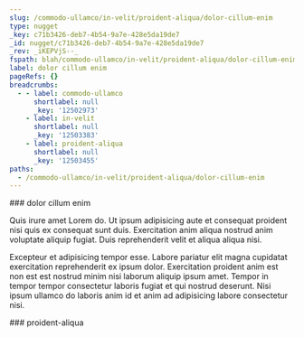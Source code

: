 ```yaml
---
slug: /commodo-ullamco/in-velit/proident-aliqua/dolor-cillum-enim
type: nugget
_key: c71b3426-deb7-4b54-9a7e-428e5da19de7
_id: nugget/c71b3426-deb7-4b54-9a7e-428e5da19de7
_rev: _iKEPVjS--_
fspath: blah/commodo-ullamco/in-velit/proident-aliqua/dolor-cillum-enim.md
label: dolor cillum enim
pageRefs: {}
breadcrumbs:
  - - label: commodo-ullamco
      shortlabel: null
      _key: '12502973'
    - label: in-velit
      shortlabel: null
      _key: '12503383'
    - label: proident-aliqua
      shortlabel: null
      _key: '12503455'
paths:
  - /commodo-ullamco/in-velit/proident-aliqua/dolor-cillum-enim
---
```


<NuggetArea>
<Nugget slug="/commodo-ullamco/in-velit/proident-aliqua/dolor-cillum-enim" type="nugget" _key="c71b3426-deb7-4b54-9a7e-428e5da19de7" _id="nugget/c71b3426-deb7-4b54-9a7e-428e5da19de7" _rev="_iKEPVjS--_" fspath="blah/commodo-ullamco/in-velit/proident-aliqua/dolor-cillum-enim.md" label="dolor cillum enim" paths="/commodo-ullamco/in-velit/proident-aliqua/dolor-cillum-enim">
<NuggetBody>
### dolor cillum enim

Quis irure amet Lorem do. Ut ipsum adipisicing aute et consequat proident nisi quis ex consequat sunt duis. Exercitation anim aliqua nostrud anim voluptate aliquip fugiat. Duis reprehenderit velit et aliqua aliqua nisi.

Excepteur et adipisicing tempor esse. Labore pariatur elit magna cupidatat exercitation reprehenderit ex ipsum dolor. Exercitation proident anim est non est est nostrud minim nisi laborum aliquip ipsum amet. Tempor in tempor tempor consectetur laboris fugiat et qui nostrud deserunt. Nisi ipsum ullamco do laboris anim id et anim ad adipisicing labore consectetur nisi.

</NuggetBody>
<Breadcrumbs>
<Crumbs>
<Crumb _key="12502973" label="commodo-ullamco" /><Crumb _key="12503383" label="in-velit" /><Crumb _key="12503455" label="proident-aliqua" />
</Crumbs>
</Breadcrumbs>
</Nugget>

<NuggetsInbound>
</NuggetsInbound>
<NuggetsOutbound>
</NuggetsOutbound>
</NuggetArea>
<PassagesInbound>
<Passage direction="inbound" type="passage" _key="12503455" _id="passage/12503455" _rev="_iKEPVjS---" label="proident-aliqua" passage="proident-aliqua" fspath="blah/commodo-ullamco/in-velit/proident-aliqua" paths="/commodo-ullamco/in-velit/proident-aliqua" slug="/commodo-ullamco/in-velit/proident-aliqua">
<NuggetBody>
### proident-aliqua

</NuggetBody>
<Breadcrumbs>
<Crumbs>
<Crumb _key="12502973" label="commodo-ullamco" /><Crumb _key="12503383" label="in-velit" />
</Crumbs>
</Breadcrumbs>
</Passage>

</PassagesInbound>
<PassagesOutbound>
</PassagesOutbound>